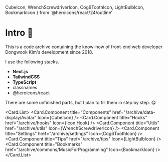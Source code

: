   CubeIcon,
  WrenchScrewdriverIcon,
  Cog6ToothIcon,
  LightBulbIcon,
  BookmarkIcon
} from '@heroicons/react/24/outline'

# Intro 👋

This is a code archive containing the know-how of front-end web developer Dongwook Kim's development since 2018.

I use the following stacks.

- **Next.js**
- **TailwindCSS**
- **TypeScript**
- classnames
- @heroicons/react

There are some unfinished parts, but I plan to fill them in step by step. 😋

<Card.List>
  <Card.Component
    title="Components"
    href="/archive/data-display/Avatar"
    Icon={CubeIcon}
  />
  <Card.Component title="Hooks" href="/archive/hooks" Icon={Icon.Hook} />
  <Card.Component
    title="Utils"
    href="/archive/utils"
    Icon={WrenchScrewdriverIcon}
  />
  <Card.Component
    title="Settings"
    href="/archive/settings"
    Icon={Cog6ToothIcon}
  />
  <Card.Component title="Tips" href="/archive/tips" Icon={LightBulbIcon} />
  <Card.Component
    title="Bookmarks"
    href="/archive/commons/MusicForProgramming"
    Icon={BookmarkIcon}
  />
</Card.List>

<Comment />
